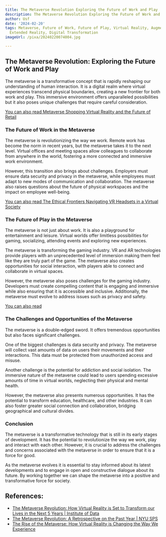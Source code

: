 ```yaml
---
title: The Metaverse Revolution Exploring the Future of Work and Play
description: The Metaverse Revolution Exploring the Future of Work and Play
author: Usf
date: '2024-02-20'
tags: Metaverse, Future of Work, Future of Play, Virtual Reality, Augmented Reality,
  Extended Reality, Digital Transformation
imageUrl: /pixa/20240220074004.jpg

---
```

## The  Metaverse Revolution: Exploring the Future  of Work and Play

The metaverse is  a transformative concept  that  is  rapidly reshaping our understanding of human interaction. It is a digital realm where virtual experiences transcend physical boundaries, creating a new frontier for  both work and play. This immersive environment offers unparalleled possibilities but it also poses unique challenges  that require careful consideration.

[You can also read Metaverse Shopping Virtual Reality and the Future of Retail](Metaverse%20Shopping%20Virtual%20Reality%20and%20the%20Future%20of%20Retail)


### The Future of Work in the Metaverse

The metaverse is revolutionizing the way we work. Remote work has become the norm in recent years, but the metaverse takes it to  the next level. Virtual offices and meeting spaces allow colleagues to collaborate from anywhere in the world, fostering a more connected  and immersive work environment.

However,  this transition also brings about challenges. Employers must  ensure data security and privacy in the metaverse, while  employees must adapt to new modes of  communication and  collaboration. The metaverse also raises questions about the future of physical  workspaces and the impact on  employee well-being.

[You can also read The Ethical Frontiers Navigating VR Headsets in a Virtual Society](The%20Ethical%20Frontiers%20Navigating%20VR%20Headsets%20in%20a%20Virtual%20Society)


###  The Future  of Play in the Metaverse

The  metaverse is not just about work. It is also a playground  for entertainment  and leisure. Virtual worlds  offer limitless possibilities for gaming, socializing, attending events and exploring  new experiences.

The  metaverse is transforming the gaming industry. VR and AR technologies provide players with an unprecedented level  of immersion making them feel like they are  truly part of the game. The metaverse also creates opportunities for social interaction, with players able to connect and collaborate in virtual spaces.

However, the metaverse also poses challenges for the gaming industry. Developers  must create compelling content that is engaging and immersive while  also ensuring that it is accessible and inclusive. Additionally, the metaverse must evolve to  address issues such as  privacy and  safety.

[You can also read  ]()


### The Challenges and Opportunities  of the Metaverse

The metaverse is a double-edged sword.  It offers tremendous opportunities but also faces significant  challenges.

One of the biggest challenges is  data security and privacy. The metaverse  will collect vast amounts of data on users their movements and their interactions. This data must be protected from unauthorized access and misuse.

Another challenge  is the potential for addiction and social isolation. The immersive nature of the metaverse  could lead to  users spending excessive amounts of time in virtual  worlds, neglecting their physical and mental health.

However, the metaverse also presents numerous opportunities.  It has  the potential to transform education, healthcare, and other industries. It can also foster greater social connection and collaboration, bridging  geographical and cultural divides.

### Conclusion

The metaverse is a transformative technology that is still in  its early stages of development. It has the potential to revolutionize the way we work, play and interact with each other. However, it is crucial to address the challenges and concerns  associated with the metaverse in order to ensure that it is a force for good.

As the metaverse evolves  it is essential to stay informed about its latest developments and to  engage in open and constructive dialogue  about its future. By working together we  can shape the metaverse into a positive and  transformative force for society.

## References:
- [The Metaverse Revolution: How Virtual Reality is Set to Transform our Lives in the Next 5 Years | Institute of Data](https://www.institutedata.com/us/blog/the-metaverse-revolution/)
- [The Metaverse Revolution: A Retrospective on the Past Year | NYU SPS](https://www.sps.nyu.edu/homepage/emerging-technologies-collaborative/blog/2023/the-metaverse-revolution-a-retrospective-on-the-past-year.html)
- [The Rise of the Metaverse: How Virtual Reality is Changing the Way We Experience](https://www.linkedin.com/pulse/rise-metaverse-how-virtual-reality-changing-way-we-komal-fatima)
